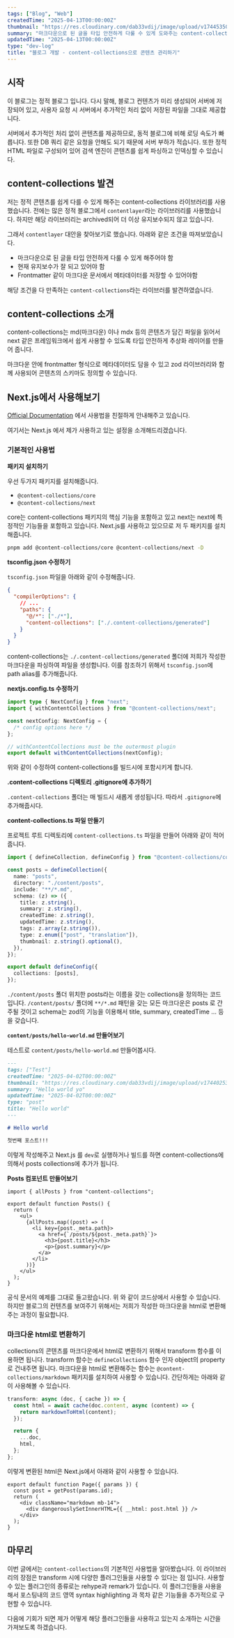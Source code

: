 ```yaml
---
tags: ["Blog", "Web"]
createdTime: "2025-04-13T00:00:00Z"
thumbnail: "https://res.cloudinary.com/dab33vdij/image/upload/v1744535052/blog-development-thumbnail_mj7wzg.png"
summary: "마크다운으로 된 글을 타입 안전하게 다룰 수 있게 도와주는 content-collections 라이브러리에 대해서 알아봅니다."
updatedTime: "2025-04-13T00:00:00Z"
type: "dev-log"
title: "블로그 개발 - content-collections으로 콘텐츠 관리하기"
---
```


## 시작

이 블로그는 정적 블로그 입니다. 다시 말해, 블로그 컨텐츠가 미리 생성되어 서버에 저장되어 있고, 사용자 요청 시 서버에서 추가적인 처리 없이 저장된 파일을 그대로 제공합니다.

서버에서 추가적인 처리 없이 콘텐츠를 제공하므로, 동적 블로그에 비해 로딩 속도가 빠릅니다. 또한 DB 쿼리 같은 요청을 안해도 되기 때문에 서버 부하가 적습니다. 또한 정적 HTML 파일로 구성되어 있어 검색 엔진이 콘텐츠를 쉽게 파싱하고 인덱싱할 수 있습니다.

## content-collections 발견

저는 정적 콘텐츠를 쉽게 다를 수 있게 해주는 content-collections 라이브러리를 사용했습니다. 전에는 많은 정적 블로그에서 `contentlayer`라는 라이브러리를 사용했습니다. 하지만 해당 라이브러리는 archived되어 더 이상 유지보수되지 않고 있습니다.

그래서 `contentlayer` 대안을 찾아보기로 했습니다. 아래와 같은 조건을 따져보았습니다.

- 마크다운으로 된 글을 타입 안전하게 다룰 수 있게 해주어야 함
- 현재 유지보수가 잘 되고 있어야 함
- Frontmatter 같이 마크다운 문서에서 메타데이터를 저장할 수 있어야함

해당 조건을 다 만족하는 `content-collections`라는 라이브러를 발견하였습니다.

## content-collections 소개

content-collections는 md(마크다운) 이나 mdx 등의 콘텐츠가 담긴 파일을 읽어서 next 같은 프레임워크에서 쉽게 사용할 수 있도록 타입 안전하게 추상화 레이어를 만들어 줍니다.

마크다운 안에 frontmatter 형식으로 메타데이터도 담을 수 있고 zod 라이브러리와 함께 사용되어 콘텐츠의 스키마도 정의할 수 있습니다.

## Next.js에서 사용해보기

[Official Documentation](https://www.content-collections.dev/docs/quickstart/next) 에서 사용법을 친절하게 안내해주고 있습니다.

여기서는 Next.js 에서 제가 사용하고 있는 설정을 소개해드리겠습니다.

### 기본적인 사용법

**패키지 설치하기**

우선 두가지 패키지를 설치해줍니다.

- `@content-collections/core`
- `@content-collections/next`

core는 content-collections 패키지의 핵심 기능을 포함하고 있고 next는 next에 특정적인 기능들을 포함하고 있습니다. Next.js를 사용하고 있으므로 저 두 패키지를 설치해줍니다.

```bash
pnpm add @content-collections/core @content-collections/next -D
```

**tsconfig.json 수정하기**

`tsconfig.json` 파일을 아래와 같이 수정해줍니다.

```json
{
  "compilerOptions": {
    // ...
    "paths": {
      "@/*": ["./*"],
      "content-collections": ["./.content-collections/generated"]
    }
  }
}
```

content-collections는 `./.content-collections/generated` 폴더에 저희가 작성한 마크다운을 파싱하여 파일을 생성합니다. 이를 참조하기 위해서 `tsconfig.json`에 path alias를 추가해줍니다.

**nextjs.config.ts 수정하기**

```ts
import type { NextConfig } from "next";
import { withContentCollections } from "@content-collections/next";

const nextConfig: NextConfig = {
  /* config options here */
};

// withContentCollections must be the outermost plugin
export default withContentCollections(nextConfig);
```

위와 같이 수정하여 content-collections를 빌드시에 포함시키게 합니다.

**.content-collections 디렉토리 .gitignore에 추가하기**

`.content-collections` 폴더는 매 빌드시 새롭게 생성됩니다. 따라서 `.gitignore`에 추가해줍시다.

**content-collections.ts 파일 만들기**

프로젝트 루트 디렉토리에 `content-collections.ts` 파일을 만들어 아래와 같이 적어줍니다.

```ts
import { defineCollection, defineConfig } from "@content-collections/core";

const posts = defineCollection({
  name: "posts",
  directory: "./content/posts",
  include: "**/*.md",
  schema: (z) => ({
    title: z.string(),
    summary: z.string(),
    createdTime: z.string(),
    updatedTime: z.string(),
    tags: z.array(z.string()),
    type: z.enum(["post", "translation"]),
    thumbnail: z.string().optional(),
  }),
});

export default defineConfig({
  collections: [posts],
});
```

`./content/posts` 폴더 위치한 posts라는 이름을 갖는 collections을 정의하는 코드 입니다. `/content/posts/` 폴더에 `**/*.md` 패턴을 갖는 모든 마크다운은 posts 로 간주될 것이고 schema는 zod의 기능을 이용해서 title, summary, createdTime … 등을 갖습니다.

**`content/posts/hello-world.md` 만들어보기**

테스트로 `content/posts/hello-world.md` 만들어봅시다.

```md
---
tags: ["Test"]
createdTime: "2025-04-02T00:00:00Z"
thumbnail: "https://res.cloudinary.com/dab33vdij/image/upload/v1744025393/IMG_0424_dugtl4.png"
summary: "Hello world yo"
updatedTime: "2025-04-02T00:00:00Z"
type: "post"
title: "Hello world"
---

# Hello world

첫번째 포스트!!!
```

이렇게 작성해주고 Next.js 를 `dev`로 실행하거나 빌드를 하면 content-collections에 의해서 posts collections에 추가가 됩니다.

**Posts 컴포넌트 만들어보기**

```tsx
import { allPosts } from "content-collections";

export default function Posts() {
  return (
    <ul>
      {allPosts.map((post) => (
        <li key={post._meta.path}>
          <a href={`/posts/${post._meta.path}`}>
            <h3>{post.title}</h3>
            <p>{post.summary}</p>
          </a>
        </li>
      ))}
    </ul>
  );
}
```

공식 문서의 예제를 그대로 들고왔습니다. 위 와 같이 코드상에서 사용할 수 있습니다. 하지만 블로그의 컨텐츠를 보여주기 위해서는 저희가 작성한 마크다운을 html로 변환해주는 과정이 필요합니다.

### 마크다운 html로 변환하기

collections의 콘텐츠를 마크다운에서 html로 변환하기 위해서 transform 함수를 이용하면 됩니다. transform 함수는 `defineCollections` 함수 인자 object의 property로 건내주면 됩니다.
마크다운을 html로 변환해주는 함수는 `@content-collections/markdown` 패키지를 설치하여 사용할 수 있습니다. 간단하게는 아래와 같이 사용해볼 수 있습니다.

```ts
transform: async (doc, { cache }) => {
  const html = await cache(doc.content, async (content) => {
    return markdownToHtml(content);
  });

  return {
    ...doc,
    html,
  };
};
```

이렇게 변환된 html은 Next.js에서 아래와 같이 사용할 수 있습니다.

```tsx
export default function Page({ params }) {
  const post = getPost(params.id);
  return (
    <div className="markdown mb-14">
      <div dangerouslySetInnerHTML={{ __html: post.html }} />
    </div>
  );
}
```

## 마무리

이번 글에서는 `content-collections`의 기본적인 사용법을 알아봤습니다. 이 라이브러리의 장점은 transform 시에 다양한 플러그인들을 사용할 수 있다는 점 입니다.
사용할 수 있는 플러그인의 종류로는 rehype과 remark가 있습니다. 이 플러그인들을 사용을 해서 포스팅내의 코드 영역 syntax highlighting 과 목차 같은 기능들을 추가적으로 구현할 수 있습니다.

다음에 기회가 되면 제가 어떻게 해당 플러그인들을 사용하고 있는지 소개하는 시간을 가져보도록 하겠습니다.
